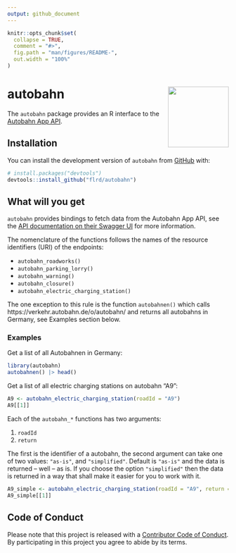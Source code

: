 ```yaml
---
output: github_document
---
```


<!-- README.md is generated from README.Rmd. Please edit that file -->

```r
knitr::opts_chunk$set(
  collapse = TRUE,
  comment = "#>",
  fig.path = "man/figures/README-",
  out.width = "100%"
)
```

# autobahn <img src="man/figures/logo.png" align="right" height="138" alt="" />

<!-- badges: start -->
<!-- badges: end -->

The `autobahn` package provides an R interface to the 
[Autobahn App API](https://autobahn.api.bund.dev/). 

## Installation

You can install the development version of `autobahn` from [GitHub](https://github.com/) with:

``` r
# install.packages("devtools")
devtools::install_github("flrd/autobahn")
```

## What will you get
`autobahn` provides bindings to fetch data from the Autobahn App API, see the
[API documentation on their Swagger UI](https://autobahn.api.bund.dev/) for 
more information. 

The nomenclature of the functions follows the names of the resource identifiers 
(URI) of the endpoints:

- `autobahn_roadworks()`
- `autobahn_parking_lorry()`
- `autobahn_warning()`
- `autobahn_closure()`
- `autobahn_electric_charging_station()`

The one exception to this rule is the function `autobahnen()` which calls
https://verkehr.autobahn.de/o/autobahn/ and returns all autobahns in Germany, see
Examples section below.


### Examples

Get a list of all Autobahnen in Germany:

```r
library(autobahn)
autobahnen() |> head()
```

Get a list of all electric charging stations on autobahn "A9":

```r
A9 <- autobahn_electric_charging_station(roadId = "A9")
A9[[1]]
```

Each of the `autobahn_*` functions has two arguments:

1. `roadId`
2. `return`

The first is the identifier of a autobahn, the second argument can take one of
two values: `"as-is"`, and `"simplified"`. Default is `"as-is"` and the data
is returned -- well -- as is. If you choose the option `"simplified"` then the
data is returned in a way that shall make it easier for you to work with it.

```r
A9_simple <- autobahn_electric_charging_station(roadId = "A9", return = "simplified")
A9_simple[[1]]
```
## Code of Conduct

Please note that this project is released with a [Contributor Code of Conduct](https://github.com/flrd/autobahn/blob/main/CODE_OF_CONDUCT.md). By participating in this project you agree to abide by its terms.
